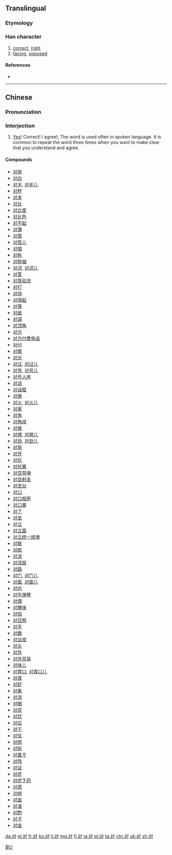 {{also|對|対}}
==Translingual==
{{stroke order|strokes=5}}
{{stroke order|type=animate}}

===Etymology===
{{Han simp|對}}

===Han character===
{{Han char|rn=41|rad=寸|as=02|sn=5|four=|canj=水木戈 (EDI)}}

# [[correct]], [[right]]
# [[facing]], [[opposed]]

====References====
* {{Han ref|kx=0293.321|dkj=07413|dj=0581.060|hdz=10503.100|uh=5BF9|ud=23545}}

----

==Chinese==
{{zh-hanzi-box|对|[[對]]}}

===Pronunciation===
{{zh-pron
|m=duì
|c=deoi3
|h=pfs=tui
|mn=tùi/tùi-chí/ùi/tùi
|mc=y
|oc=y
|ma=zh-duì.ogg
|cat=a,v,intj
}}

===Interjection===
{{zh-interj|s}}

# [[yes|Yes]]! Correct! I agree!; The word is used often in spoken language. It is common to repeat the word three times when you want to make clear that you understand and agree.

====Compounds====
* [[对岸]]
* [[对白]]
* [[对半]], [[对半儿]]
* [[对杯]]
* [[对本]]
* [[对比]]
* [[对比度]]
* [[对比色]]
* [[对不起]]
* [[对簿]]
* [[对策]]
* [[对茬儿]]
* [[对唱]]
* [[对称]]
* [[对称轴]]
* [[对词]], [[对词儿]]
* [[对答]]
* [[对答如流]]
* [[对打]]
* [[对待]]
* [[对得起]]
* [[对等]]
* [[对敌]]
* [[对调]]
* [[对顶角]]
* [[对方]]
* [[对方付费电话]]
* [[对付]]
* [[对歌]]
* [[对光]]
* [[对过]], [[对过儿]]
* [[对号]], [[对号儿]]
* [[对号人座]]
* [[对话]]
* [[对话框]]
* [[对换]]
* [[对火]], [[对火儿]]
* [[对家]]
* [[对角]]
* [[对角线]]
* [[对接]]
* [[对襟]], [[对襟儿]]
* [[对劲]], [[对劲儿]]
* [[对局]]
* [[对开]]
* [[对抗]]
* [[对抗赛]]
* [[对空导弹]]
* [[对空射击]]
* [[对空台]]
* [[对口]]
* [[对口相声]]
* [[对口章]]
* [[对了]]
* [[对垒]]
* [[对立]]
* [[对立面]]
* [[对立统一规律]]
* [[对联]]
* [[对脸]]
* [[对流]]
* [[对流层]]
* [[对路]]
* [[对门]], [[对门儿]]
* [[对面]], [[对面儿]]
* [[对内]]
* [[对牛弹琴]]
* [[对偶]]
* [[对脾味]]
* [[对掐]]
* [[对日照]]
* [[对手]]
* [[对数]]
* [[对台戏]]
* [[对头]]
* [[对外]]
* [[对外贸易]]
* [[对味儿]]
* [[对胃口]], [[对胃口儿]]
* [[对席]]
* [[对虾]]
* [[对象]]
* [[对消]]
* [[对眼]]
* [[对弈]]
* [[对饮]]
* [[对应]]
* [[对于]]
* [[对仗]]
* [[对照]]
* [[对折]]
* [[对着干]]
* [[对阵]]
* [[对证]]
* [[对症]]
* [[对症下药]]
* [[对质]]
* [[对峙]]
* [[对盅]]
* [[对准]]
* [[对酌]]
* [[对子]]
* [[对坐]]

[[Category:CJKV characters simplified differently in Japan and China|對2]]

[[da:对]]
[[el:对]]
[[fr:对]]
[[ko:对]]
[[li:对]]
[[mg:对]]
[[fj:对]]
[[ja:对]]
[[pl:对]]
[[ta:对]]
[[chr:对]]
[[uk:对]]
[[zh:对]]
